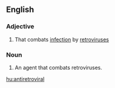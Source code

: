 ==English==

===Adjective===
{{en-adj}}

# That combats [[infection]] by [[retrovirus]]es

===Noun===
{{en-noun}}

# {{medicine|pharmacology}} An agent that combats retroviruses.

[[hu:antiretroviral]]